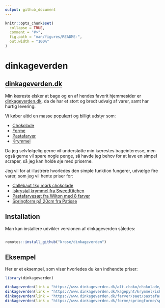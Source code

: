 ```yaml
---
output: github_document
---
```


<!-- README.md is generated from README.Rmd. Please edit that file -->

```r
knitr::opts_chunk$set(
  collapse = TRUE,
  comment = "#>",
  fig.path = "man/figures/README-",
  out.width = "100%"
)
```

# dinkageverden

<!-- badges: start -->
<!-- badges: end -->

## [dinkageverden.dk](https://www.dinkageverden.dk)

Min kæreste elsker at bage og en af hendes favorit hjemmesider er
[dinkageverden.dk](https://www.dinkageverden.dk), da de har et stort og
bredt udvalg af varer, samt har hurtig levering. 

Vi køber altid en masse populært og billigt udstyr som:

- [Chokolade](https://www.dinkageverden.dk/alt-choko)
- [Forme](https://www.dinkageverden.dk/forme)
- [Pastafarver](https://www.dinkageverden.dk/farver/pastafarver)
- [Krymmel](https://www.dinkageverden.dk/kagepynt/krymmel)

Da jeg selvfølgelig gerne vil understøtte min kærestes bageinteresse, men også
gerne vil spare nogle penge, så havde jeg behov for at lave en simpel scraper,
så jeg kan holde øje med priserne.

Jeg vil for at illustrere hvorledes den simple funktion fungerer, udvælge
fire varer, som jeg vil hente priser for:

- [Callebaut 1kg mørk chokolade](https://www.dinkageverden.dk/alt-choko/chokolade/callebaut-chokolade-811-mork-1kg)
- [Iskrystal krymmel fra SweetKitchen](https://www.dinkageverden.dk/kagepynt/krymmel/iskrystal-krymmel-mix-mperlemor-40g)
- [Pastafarvesæt fra Wilton med 8 farver](https://www.dinkageverden.dk/farver/saet/pastafarve-saet-8-farver-wilton)
- [Springform på 20cm fra Patisse](https://www.dinkageverden.dk/forme/springforme/springform-o20cm)


## Installation

Man kan installere udvikler versionen af dinkageverden således:

``` r

remotes::install_github("krose/dinkageverden")

```

## Eksempel

Her er et eksempel, som viser hvorledes du kan indhendte priser:


```r
library(dinkageverden)

dinkageverden(link = "https://www.dinkageverden.dk/alt-choko/chokolade/callebaut-chokolade-811-mork-1kg")
dinkageverden(link = "https://www.dinkageverden.dk/kagepynt/krymmel/iskrystal-krymmel-mix-mperlemor-40g")
dinkageverden(link = "https://www.dinkageverden.dk/farver/saet/pastafarve-saet-8-farver-wilton")
dinkageverden(link = "https://www.dinkageverden.dk/forme/springforme/springform-o20cm")

```


